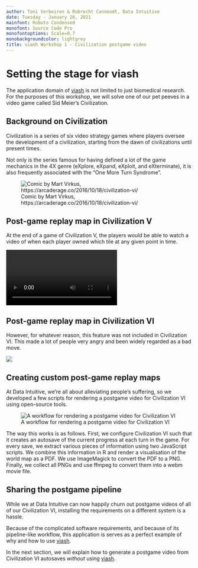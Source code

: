 ```yaml
---
author: Toni Verbeiren & Robrecht Cannoodt, Data Intuitive
date: Tuesday - January 26, 2021
mainfont: Roboto Condensed
monofont: Source Code Pro
monofontoptions: Scale=0.7
monobackgroundcolor: lightgrey
title: viash Workshop 1 - Civilization postgame video
---
```


# Setting the stage for viash

The application domain of [viash] is not limited to just biomedical research. For the purposes of this workshop, we will solve one of our pet peeves in a video game called Sid Meier's Civilization.

## Background on Civilization
Civilization is a series of six video strategy games where players oversee the development of a civilization, starting from the dawn of civilizations until present times.

Not only is the series famous for having defined a lot of the game mechanics in the 4X genre (eXplore, eXpand, eXploit, and eXterminate), it is also frequently associated with the "One More Turn Syndrome".

![Comic by Mart Virkus, https://arcaderage.co/2016/10/18/civilization-vi/](img/mart_virkus_every_civilization_game_ever.jpg)

## Post-game replay map in Civilization V
At the end of a game of Civilization V, the players would be able to watch a video of when each player owned which tile at any given point in time. 

<!--![](img/civ5_victory_.webm)-->

<video style="display:block; max-width:100%; height:auto;" src="img/civ5_victory_.webm" controls loop="loop" preload autoplay></video>

## Post-game replay map in Civilization VI
However, for whatever reason, this feature was not included in Civilization VI. This made a lot of people very angry and been widely regarded as a bad move. <!-- quoting Douglas Adams here -->

![](img/civ6_rant_.png)

## Creating custom post-game replay maps
At Data Intuitive, we're all about alleviating people's suffering, so we developed a few scripts for rendering a postgame video for Civilization VI using open-source tools.

![A workflow for rendering a postgame video for Civilization VI](img/workflow.png)

The way this works is as follows. First, we configure Civilization VI such that it creates an autosave of the current progress at each turn in the game. 
For every save, we extract various pieces of information using two JavaScript scripts. We combine this information in R and render a visualisation of the world map as a PDF.
We use ImageMagick to convert the PDF to a PNG.
Finally, we collect all PNGs and use ffmpeg to convert them into a webm movie file. 

## Sharing the postgame pipeline
While we at Data Intuitive can now happily churn out postgame videos of all of our Civilization VI, installing the requirements on a different system is a hassle.

Because of the complicated software requirements, and because of its pipeline-like workflow, this application is serves as a perfect example of why and how to use [viash].

In the next section, we will explain how to generate a postgame video from Civilization VI autosaves _without_ using [viash].

[viash]: https://www.data-intuitive.com/[viash]_docs